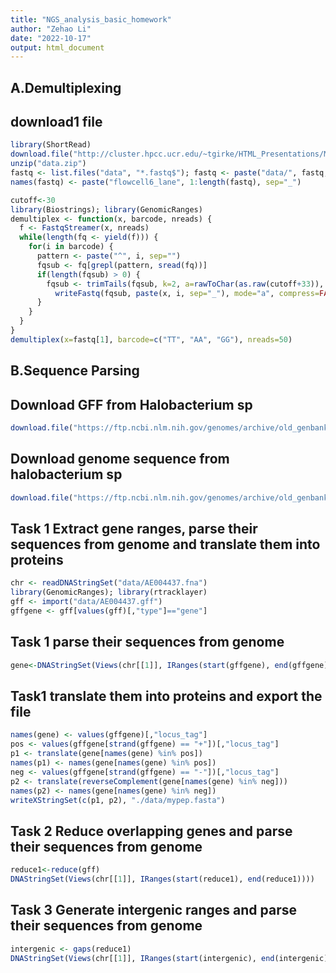 ---
title: "NGS_analysis_basic_homework"
author: "Zehao Li"
date: "2022-10-17"
output: html_document
---

## A.Demultiplexing
## download1  file
```{r download1, include=FALSE}
library(ShortRead)  
download.file("http://cluster.hpcc.ucr.edu/~tgirke/HTML_Presentations/Manuals/testdata/samplefastq/data.zip", "data.zip")
unzip("data.zip")
fastq <- list.files("data", "*.fastq$"); fastq <- paste("data/", fastq, sep="")
names(fastq) <- paste("flowcell6_lane", 1:length(fastq), sep="_") 

cutoff<-30
library(Biostrings); library(GenomicRanges)
demultiplex <- function(x, barcode, nreads) {
  f <- FastqStreamer(x, nreads) 
  while(length(fq <- yield(f))) {
    for(i in barcode) {
      pattern <- paste("^", i, sep="")
      fqsub <- fq[grepl(pattern, sread(fq))] 
      if(length(fqsub) > 0) {
        fqsub <- trimTails(fqsub, k=2, a=rawToChar(as.raw(cutoff+33)), successive=FALSE)
          writeFastq(fqsub, paste(x, i, sep="_"), mode="a", compress=FALSE)
      }
    }
  }
}
demultiplex(x=fastq[1], barcode=c("TT", "AA", "GG"), nreads=50)
```

## B.Sequence Parsing
## Download GFF from Halobacterium sp 
```{r download2, include=FALSE}
download.file("https://ftp.ncbi.nlm.nih.gov/genomes/archive/old_genbank/Bacteria/Halobacterium_sp_uid217/AE004437.gff", "data/AE004437.gff")
```
## Download genome sequence from halobacterium sp 
```{r download3, include=FALSE}
download.file("https://ftp.ncbi.nlm.nih.gov/genomes/archive/old_genbank/Bacteria/Halobacterium_sp_uid217/AE004437.fna", "data/AE004437.fna")

```
## Task 1 Extract gene ranges, parse their sequences from genome and translate them into proteins
```{r Extract, include=FALSE}
chr <- readDNAStringSet("data/AE004437.fna")
library(GenomicRanges); library(rtracklayer) 
gff <- import("data/AE004437.gff")
gffgene <- gff[values(gff)[,"type"]=="gene"] 
```
## Task 1 parse their sequences from genome 
```{r parse, include=FALSE}
gene<-DNAStringSet(Views(chr[[1]], IRanges(start(gffgene), end(gffgene))))
```
## Task1 translate them into proteins and export the file 
```{r translate, include=FALSE}
names(gene) <- values(gffgene)[,"locus_tag"]
pos <- values(gffgene[strand(gffgene) == "+"])[,"locus_tag"]
p1 <- translate(gene[names(gene) %in% pos])
names(p1) <- names(gene[names(gene) %in% pos])
neg <- values(gffgene[strand(gffgene) == "-"])[,"locus_tag"]
p2 <- translate(reverseComplement(gene[names(gene) %in% neg]))
names(p2) <- names(gene[names(gene) %in% neg])
writeXStringSet(c(p1, p2), "./data/mypep.fasta")
```
## Task 2  Reduce overlapping genes and parse their sequences from genome
```{r reduce overlapping, including=FALSE}
reduce1<-reduce(gff)
DNAStringSet(Views(chr[[1]], IRanges(start(reduce1), end(reduce1))))
```
## Task 3 Generate intergenic ranges and parse their sequences from genome
```{r generate intergenic ranges, including=FALSE}
intergenic <- gaps(reduce1) 
DNAStringSet(Views(chr[[1]], IRanges(start(intergenic), end(intergenic))))
```
